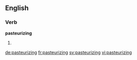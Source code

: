 ==English==

===Verb===
'''pasteurizing'''

# {{present participle of|pasteurize}}

[[de:pasteurizing]]
[[fr:pasteurizing]]
[[sv:pasteurizing]]
[[vi:pasteurizing]]
